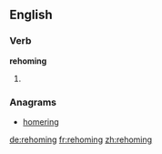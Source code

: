 ==English==

===Verb===
'''rehoming'''

# {{present participle of|[[rehome]]}}

===Anagrams===
* [[homering#English|homering]]

[[de:rehoming]]
[[fr:rehoming]]
[[zh:rehoming]]